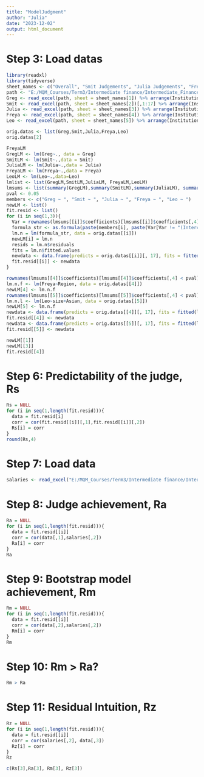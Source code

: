 ```yaml
---
title: "ModelJudgment"
author: "Julia"
date: "2023-12-02"
output: html_document
---
```


# Step 3: Load datas
```r
library(readxl)
library(tidyverse)
sheet_names <- c("Overall", "Smit Judgements", "Julia Judgements", "Freya Judgements", "Leo Judgements")
path <- "E:/MQM_Courses/Term3/Intermediate finance/Intermediate_Finance/CriticalThinking/predictions.xlsx"
Greg <- read_excel(path, sheet = sheet_names[1]) %>% arrange(Institution)
Smit <- read_excel(path, sheet = sheet_names[2])[,1:17] %>% arrange(Institution)
Julia <- read_excel(path, sheet = sheet_names[3]) %>% arrange(Institution)
Freya <- read_excel(path, sheet = sheet_names[4]) %>% arrange(Institution)
Leo <- read_excel(path, sheet = sheet_names[5]) %>% arrange(Institution)

orig.datas <- list(Greg,Smit,Julia,Freya,Leo)
orig.datas[2]
```

```r
FreyaLM
GregLM <- lm(Greg~., data = Greg)
SmitLM <- lm(Smit~.,data = Smit)
JuliaLM <- lm(Julia~.,data = Julia)
FreyaLM <- lm(Freya~.,data = Freya)
LeoLM <- lm(Leo~.,data=Leo)
lmlist <- list(GregLM,SmitLM,JuliaLM, FreyaLM,LeoLM)
lmsums <- list(summary(GregLM),summary(SmitLM),summary(JuliaLM), summary(FreyaLM), summary(LeoLM))
pval <- 0.05
members <- c("Greg ~ ", "Smit ~ ", "Julia ~ ", "Freya ~ ", "Leo ~ ")
newLM <- list()
fit.resid <- list()
for (i in seq(1,3)){
  Var = rownames(lmsums[[i]]$coefficients)[lmsums[[i]]$coefficients[,4] < pval]
  formula_str <- as.formula(paste(members[i], paste(Var[Var != "(Intercept)"], collapse = " + ")))
  lm.n = lm(formula_str, data = orig.datas[[i]])
  newLM[i] = lm.n
  resids = lm.n$residuals
  fits = lm.n$fitted.values
  newdata <- data.frame(predicts = orig.datas[[i]][, 17], fits = fitted(lm.n), resids = resid(lm.n))
  fit.resid[[i]] <- newdata
}

rownames(lmsums[[4]]$coefficients)[lmsums[[4]]$coefficients[,4] < pval]
lm.n.f <- lm(Freya~Region, data = orig.datas[[4]])
newLM[4] <- lm.n.f
rownames(lmsums[[5]]$coefficients)[lmsums[[5]]$coefficients[,4] < pval]
lm.n.l <- lm(Leo~size+Asian, data = orig.datas[[5]])
newLM[5] <- lm.n.f
newdata <- data.frame(predicts = orig.datas[[4]][, 17], fits = fitted(lm.n.f), resids = resid(lm.n.f))
fit.resid[[4]] <- newdata
newdata <- data.frame(predicts = orig.datas[[5]][, 17], fits = fitted(lm.n.l), resids = resid(lm.n.l))
fit.resid[[5]] <- newdata

newLM[[1]]
newLM[[3]]
fit.resid[[4]]
```

# Step 6: Predictability of the judge, Rs
```r
Rs = NULL
for (i in seq(1,length(fit.resid))){
  data = fit.resid[i]
  corr = cor(fit.resid[[i]][,1],fit.resid[[i]][,2])
  Rs[i] = corr
}
round(Rs,4)
```

# Step 7: Load data
```r
salaries <- read_excel("E:/MQM_Courses/Term3/Intermediate finance/Intermediate_Finance/CriticalThinking/salaries.xlsx")
```

# Step 8: Judge achievement, Ra
```r
Ra = NULL
for (i in seq(1,length(fit.resid))){
  data = fit.resid[[i]]
  corr = cor(data[,1],salaries[,2])
  Ra[i] = corr
}
Ra
```

# Step 9: Bootstrap model achievement, Rm
```r
Rm = NULL
for (i in seq(1,length(fit.resid))){
  data = fit.resid[[i]]
  corr = cor(data[,2],salaries[,2])
  Rm[i] = corr
}
Rm
```
# Step 10: Rm > Ra?
```r
Rm > Ra
```

# Step 11: Residual Intuition, Rz

```r
Rz = NULL
for (i in seq(1,length(fit.resid))){
  data = fit.resid[[i]]
  corr = cor(salaries[,2], data[,3])
  Rz[i] = corr
}
Rz
```
```r
c(Rs[3],Ra[3], Rm[3], Rz[3])

```
















